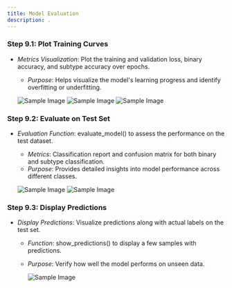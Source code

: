 ```yaml
---
title: Model Evaluation
description: .
---
```


### Step 9.1: Plot Training Curves
- *Metrics Visualization*: Plot the training and validation loss, binary accuracy, and subtype accuracy over epochs.
  - *Purpose*: Helps visualize the model's learning progress and identify overfitting or underfitting.

   ![Sample Image](/loe1.jpeg)
   ![Sample Image](/loe2.jpeg)
   ![Sample Image](/loe3.jpeg)




### Step 9.2: Evaluate on Test Set
- *Evaluation Function*: evaluate_model() to assess the performance on the test dataset.
  - *Metrics*: Classification report and confusion matrix for both binary and subtype classification.
  - *Purpose*: Provides detailed insights into model performance across different classes.

   ![Sample Image](/bc1.jpeg)
   ![Sample Image](/bc2.jpeg)



### Step 9.3: Display Predictions
- *Display Predictions*: Visualize predictions along with actual labels on the test set.
  - *Function*: show_predictions() to display a few samples with predictions.
  - *Purpose*: Verify how well the model performs on unseen data.

     ![Sample Image](/predicts.jpeg)
